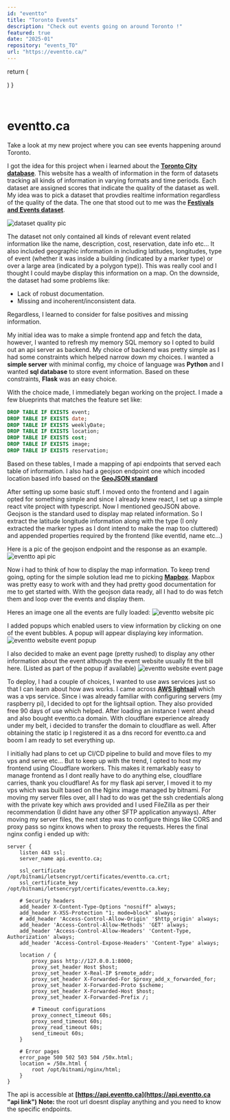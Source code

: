 ```yaml
---
id: "eventto"
title: "Toronto Events"
description: "Check out events going on around Toronto !"
featured: true
date: "2025-01"
repository: "events_TO"
url: "https://eventto.ca/"
---
```



  return (
    <div className="flex gap-x-2">
      <FaReact size={30} />
      <SiTypescript size={30} />
      <SiShadcnui size={30} />
      <SiGooglemaps size={30} />
    </div>
  )
}

<Technologies />
<br />

# eventto.ca

Take a look at my new project where you can see events happening around Toronto.

I got the idea for this project when i learned about the **[Toronto City database](https://open.toronto.ca/, "City of Toronto Open Data Portal")**.
This website has a wealth of information in the form of datasets tracking all kinds of information in varying formats and time periods. Each dataset are assigned
scores that indicate the quality of the dataset as well. My idea was to pick a dataset that provdies realtime information regardless of the quality of the data.
The one that stood out to me was the **[Festivals and Events dataset](https://open.toronto.ca/dataset/festivals-events/, "Festivals and Events dataset link")**.

![dataset quality pic](../images/eventto/dataset_quality.png "dataset quality pic")

The dataset not only contained all kinds of relevant event related information like the name, description, cost, reservation, date info etc... It also included geographic information
in including latitudes, longitudes, type of event (whether it was inside a building (indicated by a marker type) or over a large area (indicated by a polygon type)). This was really
cool and I thought I could maybe display this information on a map. On the downside, the dataset had some problems like:
- Lack of robust documentation.
- Missing and incoherent/inconsistent data.

Regardless, I learned to consider for false positives and missing information. 

My initial idea was to make a simple frontend app and fetch the data, however, I wanted to refresh my memory SQL memory so I opted to
build out an api server as backend. My choice of backend was pretty simple as I had some constraints which helped narrow down my choices. I wanted a **simple server**
with minimal config, my choice of language was **Python** and I wanted **sql database** to store event information. Based on these constraints, **Flask** was an easy choice.

With the choice made, I immediately began working on the project. I made a few blueprints that matches the feature set like:

```sql
DROP TABLE IF EXISTS event;
DROP TABLE IF EXISTS date;
DROP TABLE IF EXISTS weeklyDate;
DROP TABLE IF EXISTS location;
DROP TABLE IF EXISTS cost;
DROP TABLE IF EXISTS image;
DROP TABLE IF EXISTS reservation;
```

Based on these tables, I made a mapping of api endpoints that served each table of information. I also had a geojson endpoint one which incoded location based info based on the
**[**GeoJSON standard**](https://geojson.org/ "GeoJSON standard link")**

After setting up some basic stuff. I moved onto the frontend and I again opted for something simple and since I already knew react, I set up a simple react vite project with typescript.
Now I mentioned geoJSON above. Geojson is the standard used to display map related information. So I extract the latitude longitude information along with the type
(I only extracted the marker types as I dont intend to make the map too cluttered) and appended properties required by the frontend (like eventId, name etc...)

Here is a pic of the geojson endpoint and the response as an example.
![eventto api pic](../images/eventto/api.png "eventto api pic")

Now i had to think of how to display the map information. To keep trend going, opting for the simple solution lead me to picking **[**Mapbox**](https://www.mapbox.com/ "Mapbox website link")**.
Mapbox was pretty easy to work with and they had pretty good documentation for me to get started with. With the geojson data ready, all I had to do was fetch them and loop over the events and display them.

Heres an image one all the events are fully loaded:
![eventto website pic](../images/eventto/image.png "eventto website pic")

I added popups which enabled users to view information by clicking on one of the event bubbles. A popup will appear displaying key information.
![eventto website event popup](../images/eventto/popup.png "eventto website event popup")

I also decided to make an event page (pretty rushed) to display any other information about the event although the event website usually fit the bill here.
(Listed as part of the popup if available)
![eventto website event page](../images/eventto/info.png "eventto website event page")

To deploy, I had a couple of choices, I wanted to use aws services just so that I can learn about how aws works. I came across **[AWS lightsail](https://aws.amazon.com/lightsail/ "AWS lightsail website link")**
which was a vps service. Since i was already familiar with configuring servers (my raspberry pi), I decided to opt for the lightsail option. They also provided free 90 days of use which helped. After loading an instance
I went ahead and also bought eventto.ca domain. With cloudflare experience already under my belt, i decided to transfer the domain to cloudflare as well. After obtaining the static ip I registered it as a dns record for eventto.ca
and boom I am ready to set everything up.

I initially had plans to cet up CI/CD pipeline to build and move files to my vps and serve etc... But to keep up with the trend, I opted to host my frontend using Cloudflare workers. This makes it remarkably easy to manage
frontend as I dont really have to do anything else, cloudflare carries, thank you cloudflare! As for my flask api server, I moved it to my vps which was built based on the Nginx image managed by bitnami.
For moving my server files over, all I had to do was get the ssh credentials along with the private key which aws provided and I used FileZilla as per their recommendation (I didnt have any other SFTP application anyways).
After moving my server files, the next step was to configure things like CORS and proxy pass so nginx knows when to proxy the requests. Heres the final nginx config i ended up with:

```
server {
    listen 443 ssl;
    server_name api.eventto.ca;

    ssl_certificate /opt/bitnami/letsencrypt/certificates/eventto.ca.crt;
    ssl_certificate_key /opt/bitnami/letsencrypt/certificates/eventto.ca.key;

    # Security headers
    add_header X-Content-Type-Options "nosniff" always;
    add_header X-XSS-Protection "1; mode=block" always;
    # add_header 'Access-Control-Allow-Origin' '$http_origin' always;
    add_header 'Access-Control-Allow-Methods' 'GET' always;
    add_header 'Access-Control-Allow-Headers' 'Content-Type, Authorization' always;
    add_header 'Access-Control-Expose-Headers' 'Content-Type' always;

    location / {
        proxy_pass http://127.0.0.1:8000;
        proxy_set_header Host $host;
        proxy_set_header X-Real-IP $remote_addr;
        proxy_set_header X-Forwarded-For $proxy_add_x_forwarded_for;
        proxy_set_header X-Forwarded-Proto $scheme;
        proxy_set_header X-Forwarded-Host $host;
        proxy_set_header X-Forwarded-Prefix /;

        # Timeout configurations
        proxy_connect_timeout 60s;
        proxy_send_timeout 60s;
        proxy_read_timeout 60s;
        send_timeout 60s;
    }

    # Error pages
    error_page 500 502 503 504 /50x.html;
    location = /50x.html {
        root /opt/bitnami/nginx/html;
    }
}
```

The api is accessible at **[https://api.eventto.ca](https://api.eventto.ca "api link")** **Note:** the root url doesnt display anything and you need to know the specific endpoints.
